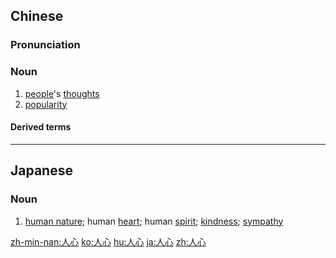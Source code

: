 ==Chinese==
{{zh-forms}}

===Pronunciation===
{{zh-pron
|m=rénxīn
|c=jan4 sam1
|h=pfs=ngìn-sîm
|mn=zz,kh:jîn-sim/xm,qz,tp:lîn-sim
|cat=n
}}

===Noun===
{{zh-noun}}

# [[people]]'s [[thought]]s
# [[popularity]]

====Derived terms====
{{zh-der|不得人心|鼓舞人心|人心不古|人心隔肚皮|人心果|人心惶惶|人心思變|人心所向|人心向背}}

{{zh-cat|Intermediate}}

----

==Japanese==
{{ja-kanjitab|じん|しん|yomi=o}}
{{ja-kanjitab|ひと|こころ|k2=ごころ|yomi=k|r=y}}

===Noun===
{{ja-noun|ひとごころ|じんしん}}

# [[human nature]]; human [[heart]]; human [[spirit]]; [[kindness]]; [[sympathy]]

[[zh-min-nan:人心]]
[[ko:人心]]
[[hu:人心]]
[[ja:人心]]
[[zh:人心]]
